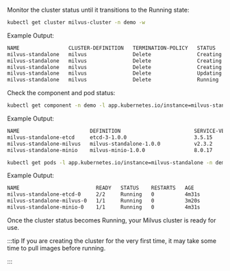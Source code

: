 Monitor the cluster status until it transitions to the Running state:
```bash
kubectl get cluster milvus-cluster -n demo -w
```

Example Output:

```bash
NAME                CLUSTER-DEFINITION   TERMINATION-POLICY   STATUS     AGE
milvus-standalone   milvus               Delete               Creating   40s
milvus-standalone   milvus               Delete               Creating   71s
milvus-standalone   milvus               Delete               Creating   71s
milvus-standalone   milvus               Delete               Updating   71s
milvus-standalone   milvus               Delete               Running    2m55s
```

Check the component and pod status:

```bash
kubectl get component -n demo -l app.kubernetes.io/instance=milvus-standalone
```
Example Output:
```bash
NAME                       DEFINITION                        SERVICE-VERSION   STATUS    AGE
milvus-standalone-etcd     etcd-3-1.0.0                      3.5.15            Running   3m5s
milvus-standalone-milvus   milvus-standalone-1.0.0           v2.3.2            Running   114s
milvus-standalone-minio    milvus-minio-1.0.0                8.0.17            Running   3m5s
```


```bash
kubectl get pods -l app.kubernetes.io/instance=milvus-standalone -n demo
```

Example Output:
```bash
NAME                         READY   STATUS    RESTARTS   AGE
milvus-standalone-etcd-0     2/2     Running   0          4m31s
milvus-standalone-milvus-0   1/1     Running   0          3m20s
milvus-standalone-minio-0    1/1     Running   0          4m31s
```

Once the cluster status becomes Running, your Milvus cluster is ready for use.

:::tip
If you are creating the cluster for the very first time, it may take some time to pull images before running.

:::

